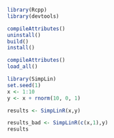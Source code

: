 ```r
library(Rcpp)
library(devtools)

compileAttributes()
uninstall()
build()
install()

compileAttributes()
load_all()
```


```r
library(SimpLin)
set.seed(1)
x <- 1:10
y <- x + rnorm(10, 0, 1)

results <- SimpLinR(x,y)

results_bad <- SimpLinR(c(x,1),y)
results
```